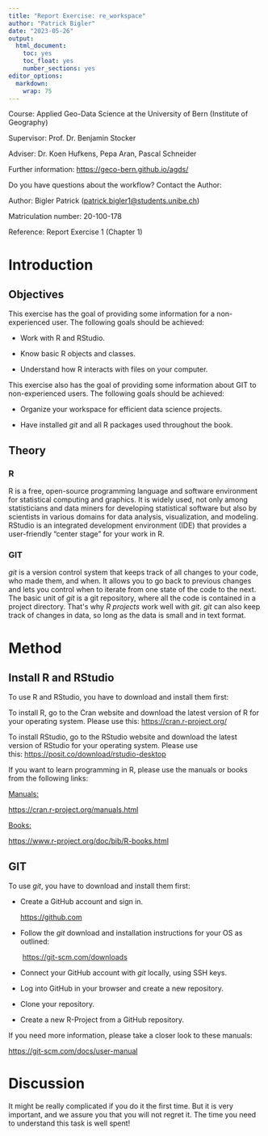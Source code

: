 ```yaml
---
title: "Report Exercise: re_workspace"
author: "Patrick Bigler"
date: "2023-05-26"
output: 
  html_document:
    toc: yes
    toc_float: yes
    number_sections: yes
editor_options: 
  markdown: 
    wrap: 75
---
```


Course: Applied Geo-Data Science at the University of Bern (Institute of
Geography)

Supervisor: Prof. Dr. Benjamin Stocker

Adviser: Dr. Koen Hufkens, Pepa Aran, Pascal Schneider

Further information: <https://geco-bern.github.io/agds/>

Do you have questions about the workflow? Contact the Author:

Author: Bigler Patrick
([patrick.bigler1\@students.unibe.ch](mailto:patrick.bigler1@students.unibe.ch){.email})

Matriculation number: 20-100-178

Reference: Report Exercise 1 (Chapter 1)

# Introduction

## Objectives

This exercise has the goal of providing some information for a
non-experienced user. The following goals should be achieved:

-   Work with R and RStudio.

-   Know basic R objects and classes.

-   Understand how R interacts with files on your computer.

This exercise also has the goal of providing some information about GIT to
non-experienced users. The following goals should be achieved:

-   Organize your workspace for efficient data science projects.

-   Have installed *git* and all R packages used throughout the book.

## Theory

### R

R is a free, open-source programming language and software environment for
statistical computing and graphics. It is widely used, not only among
statisticians and data miners for developing statistical software but also
by scientists in various domains for data analysis, visualization, and
modeling. RStudio is an integrated development environment (IDE) that
provides a user-friendly "center stage" for your work in R.

### GIT

*git* is a version control system that keeps track of all changes to your
code, who made them, and when. It allows you to go back to previous changes
and lets you control when to iterate from one state of the code to the
next. The basic unit of *git* is a git repository, where all the code is
contained in a project directory. That\'s why *R projects* work well
with *git*. *git* can also keep track of changes in data, so long as the
data is small and in text format.

# Method

## Install R and RStudio

To use R and RStudio, you have to download and install them first:

To install R, go to the Cran website and download the latest version of R
for your operating system. Please use
this: [https://cran.r-project.org/](https://cran.r-project.org/){style="color: rgb(37, 37, 37);"}

To install RStudio, go to the RStudio website and download the latest
version of RStudio for your operating system. Please use
this: [https://posit.co/download/rstudio-desktop](https://posit.co/download/rstudio-desktop){style="color: rgb(37, 37, 37);"}

If you want to learn programming in R, please use the manuals or books from
the following links:

[Manuals:]{.underline}

<https://cran.r-project.org/manuals.html>

[Books:]{.underline}

<https://www.r-project.org/doc/bib/R-books.html>

## GIT

To use *git*, you have to download and install them first:

-   Create a GitHub account and sign in.

    <https://github.com> 

-   Follow the *git* download and installation instructions for your OS as
    outlined:

     [https://git-scm.com/downloads](https://git-scm.com/downloads){style="color: rgb(37, 37, 37);"}

-   Connect your GitHub account with *git* locally, using SSH keys. 

-   Log into GitHub in your browser and create a new repository.

-   Clone your repository.

-   Create a new R-Project from a GitHub repository.

If you need more information, please take a closer look to these manuals:

<https://git-scm.com/docs/user-manual>

# Discussion

It might be really complicated if you do it the first time. But it is very
important, and we assure you that you will not regret it. The time you need
to understand this task is well spent!
